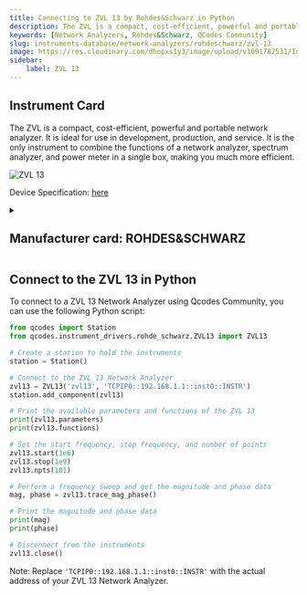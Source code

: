 ```yaml
---
title: Connecting to ZVL 13 by Rohdes&Schwarz in Python
description: The ZVL is a compact, cost-efficient, powerful and portable network analyzer. It is ideal for use in development, production, and service. It is the only instrument to combine the functions of a network analyzer, spectrum analyzer, and power meter in a single box, making you much more efficient.
keywords: [Network Analyzers, Rohdes&Schwarz, QCodes Community] 
slug: instruments-database/network-analyzers/rohdeschwarz/zvl-13 
image: https://res.cloudinary.com/dhopxs1y3/image/upload/v1691782531/Instruments/Network%20Analyzer/ZVL-13/ZVL-13.webp
sidebar:
    label: ZVL 13 
---
```



## Instrument Card

The ZVL is a compact, cost-efficient, powerful and portable network analyzer. It is ideal for use in development, production, and service. It is the only instrument to combine the functions of a network analyzer, spectrum analyzer, and power meter in a single box, making you much more efficient.

![ZVL 13](https://res.cloudinary.com/dhopxs1y3/image/upload/v1691782531/Instruments/Network%20Analyzer/ZVL-13/ZVL-13.webp)

Device Specification: [here](https://assets-us-01.kc-usercontent.com/ecb176a6-5a2e-0000-8943-84491e5fc8d1/40f0b6d5-bd69-48db-98e8-4276899ca017/RS-ZVL_datasheet.pdf)

<details style={{ marginTop: "15px"}}>
<summary><h2 style={{display:'inline'}}>Manufacturer card: ROHDES&SCHWARZ</h2></summary>

![ROHDES&SCHWARZ](https://res.cloudinary.com/dhopxs1y3/image/upload/v1692806194/Instruments/Vendor%20Logos/RohdeSchwarz.png)

Rohde & Schwarz GmbH & Co KG is an international electronics group specializing in the fields of electronic test equipment, broadcast & media, cybersecurity, radiomonitoring and radiolocation, and radiocommunication.

- Headquarters: Munich, Germany
- Yearly Revenue (millions, USD): 2500
- Vendor Website: [here](https://www.rohde-schwarz.com/ca/home_48230.html)

</details>


<FeaturedInstrumentVideo category="NETWORK_ANALYZERS" />

## Connect to the ZVL 13 in Python





<Tabs>

<SectionsCard category="NETWORK_ANALYZERS" manufacturer="Rohdes&Schwarz"></SectionsCard>

<TabItem value="QCodes Community" label="QCodes Community">

To connect to a ZVL 13 Network Analyzer using Qcodes Community, you can use the following Python script:

```python
from qcodes import Station
from qcodes.instrument_drivers.rohde_schwarz.ZVL13 import ZVL13

# Create a station to hold the instruments
station = Station()

# Connect to the ZVL 13 Network Analyzer
zvl13 = ZVL13('zvl13', 'TCPIP0::192.168.1.1::inst0::INSTR')
station.add_component(zvl13)

# Print the available parameters and functions of the ZVL 13
print(zvl13.parameters)
print(zvl13.functions)

# Set the start frequency, stop frequency, and number of points
zvl13.start(1e6)
zvl13.stop(1e9)
zvl13.npts(101)

# Perform a frequency sweep and get the magnitude and phase data
mag, phase = zvl13.trace_mag_phase()

# Print the magnitude and phase data
print(mag)
print(phase)

# Disconnect from the instruments
zvl13.close()
```

Note: Replace `'TCPIP0::192.168.1.1::inst0::INSTR'` with the actual address of your ZVL 13 Network Analyzer.

</TabItem>
</Tabs>